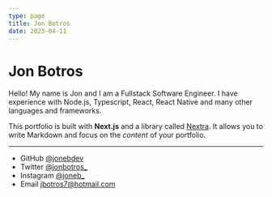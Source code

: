 ```yaml
---
type: page
title: Jon Botros
date: 2023-04-11
---
```


# Jon Botros

Hello! My name is Jon and I am a Fullstack Software Engineer. I have experience with Node.js, Typescript, React, React Native and many other languages and frameworks.

This portfolio is built with **Next.js** and a library called [Nextra](https://nextra.vercel.app/). It allows you to write Markdown and focus on the _content_ of your portfolio.

---

- GitHub [@jonebdev](https://github.com/jonebdev)
- Twitter [@jonbotros_](https://twitter.com/jonbotros_)
- Instagram [@joneb_](https://instagram.com/joneb_)
- Email jbotros7@hotmail.com
